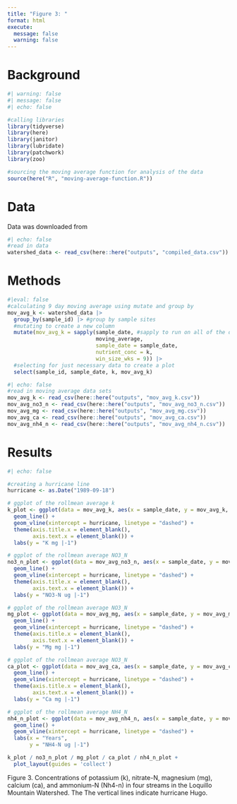 ```yaml
---
title: "Figure 3: "
format: html
execute:
  message: false
  warning: false
---
```


# Background
```r
#| warning: false
#| message: false
#| echo: false

#calling libraries
library(tidyverse)
library(here)
library(janitor)
library(lubridate)
library(patchwork)
library(zoo)

#sourcing the moving average function for analysis of the data 
source(here("R", "moving-average-function.R"))
```


# Data
Data was downloaded from 
```r
#| echo: false
#read in data
watershed_data <- read_csv(here::here("outputs", "compiled_data.csv"))
```

# Methods
```r
#|eval: false
#calculating 9 day moving average using mutate and group by 
mov_avg_k <- watershed_data |> 
  group_by(sample_id) |> #group by sample sites
  #mutating to create a new column
  mutate(mov_avg_k = sapply(sample_date, #sapply to run on all of the data 
                            moving_average, 
                            sample_date = sample_date, 
                            nutrient_conc = k, 
                            win_size_wks = 9)) |> 
  #selecting for just necessary data to create a plot 
  select(sample_id, sample_date, k, mov_avg_k)

```

```r
#| echo: false
#read in moving average data sets
mov_avg_k <- read_csv(here::here("outputs", "mov_avg_k.csv"))
mov_avg_no3_n <- read_csv(here::here("outputs", "mov_avg_no3_n.csv"))
mov_avg_mg <- read_csv(here::here("outputs", "mov_avg_mg.csv"))
mov_avg_ca <- read_csv(here::here("outputs", "mov_avg_ca.csv"))
mov_avg_nh4_n <- read_csv(here::here("outputs", "mov_avg_nh4_n.csv"))
```

# Results
```r
#| echo: false

#creating a hurricane line
hurricane <- as.Date("1989-09-18")

# ggplot of the rollmean average k 
k_plot <- ggplot(data = mov_avg_k, aes(x = sample_date, y = mov_avg_k, linetype = sample_id)) +
  geom_line() +
  geom_vline(xintercept = hurricane, linetype = "dashed") +
  theme(axis.title.x = element_blank(),
        axis.text.x = element_blank()) +
  labs(y = "K mg |-1")

# ggplot of the rollmean average NO3_N
no3_n_plot <- ggplot(data = mov_avg_no3_n, aes(x = sample_date, y = mov_avg_no3_n, linetype = sample_id)) +
  geom_line() +
  geom_vline(xintercept = hurricane, linetype = "dashed") +
  theme(axis.title.x = element_blank(),
        axis.text.x = element_blank()) +
  labs(y = "NO3-N ug |-1")

# ggplot of the rollmean average NO3_N
mg_plot <- ggplot(data = mov_avg_mg, aes(x = sample_date, y = mov_avg_mg, linetype = sample_id)) +
  geom_line() +
  geom_vline(xintercept = hurricane, linetype = "dashed") +
  theme(axis.title.x = element_blank(),
        axis.text.x = element_blank()) +
  labs(y = "Mg mg |-1")

# ggplot of the rollmean average NO3_N
ca_plot <- ggplot(data = mov_avg_ca, aes(x = sample_date, y = mov_avg_ca, linetype = sample_id)) +
  geom_line() +
  geom_vline(xintercept = hurricane, linetype = "dashed") +
  theme(axis.title.x = element_blank(),
        axis.text.x = element_blank()) +
  labs(y = "Ca mg |-1")

# ggplot of the rollmean average NH4_N
nh4_n_plot <- ggplot(data = mov_avg_nh4_n, aes(x = sample_date, y = mov_avg_nh4_n, linetype = sample_id)) +
  geom_line() +
  geom_vline(xintercept = hurricane, linetype = "dashed") +
  labs(x = "Years",
       y = "NH4-N ug |-1")

k_plot / no3_n_plot / mg_plot / ca_plot / nh4_n_plot +
  plot_layout(guides = 'collect')


```

Figure 3. Concentrations of potassium (k), nitrate-N, magnesium (mg), calcium (ca), and ammonium-N (Nh4-n) in four streams in the Loquillo Mountain Watershed. The  The vertical lines indicate hurricane Hugo.
